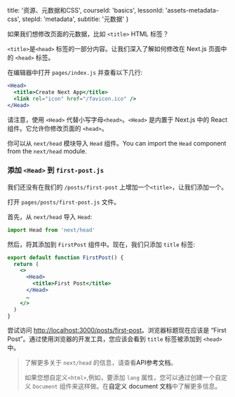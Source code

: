 
  title: '资源、元数据和CSS',
  courseId: 'basics',
  lessonId: 'assets-metadata-css',
  stepId: 'metadata',
  subtitle: '元数据'
}

如果我们想修改页面的元数据，比如 `<title>` HTML 标签？

`<title>`是`<head>` 标签的一部分内容。让我们深入了解如何修改在 Next.js 页面中的 `<head>` 标签。

在编辑器中打开 `pages/index.js` 并查看以下几行:

```jsx
<Head>
  <title>Create Next App</title>
  <link rel="icon" href="/favicon.ico" />
</Head>
```

请注意，使用 `<Head>` 代替小写字母`<head>`。`<Head>` 是内置于 Next.js 中的 React 组件。它允许你修改页面的 `<head>`。

你可以从 `next/head` 模块导入 `Head` 组件。You can import the `Head` component from the `next/head` module.

### 添加 `<Head>` 到 `first-post.js`

我们还没有在我们的 `/posts/first-post` 上增加一个`<title>`，让我们添加一个。

打开 `pages/posts/first-post.js` 文件。

首先，从 `next/head` 导入 `Head`:

```js
import Head from 'next/head'
```

然后，将其添加到 `FirstPost` 组件中。现在，我们只添加 `title` 标签:

```jsx
export default function FirstPost() {
  return (
    <>
      <Head>
        <title>First Post</title>
      </Head>
      …
    </>
  )
}
```

尝试访问 [http://localhost:3000/posts/first-post](http://localhost:3000/posts/first-post)。浏览器标题现在应该是 “First Post”。通过使用浏览器的开发工具，您应该会看到 `title` 标签被添加到 `<head>` 中。

> 了解更多关于 `next/head` 的信息，请查看<Link href="/docs/[[...slug]]" as="/docs/api-reference/next/head"><a>API参考文档</a></Link>。
>
> 如果您想自定义`<html>`,例如，要添加 `lang` 属性，您可以通过创建一个自定义 `Document` 组件来这样做。在<Link href="/docs/[[...slug]]" as="/docs/advanced-features/custom-document"><a>自定义 document 文档</a></Link>中了解更多信息。

